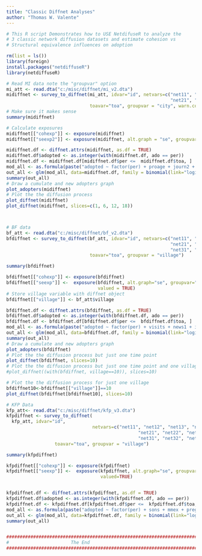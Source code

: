```yaml
---
title: "Classic Diffnet Analyses"
author: "Thomas W. Valente"
---
```


```r
# This R script Demonstrates how to USE NetdifuseR to analyze the 
# 3 classic network diffusion datasets and estimate cohesion vs
# Structural equivalence influences on adoption 

rm(list = ls())
library(foreign)
install.packages("netdiffuseR")
library(netdiffuseR)

# Read MI data note the "groupvar" option
mi_att <- read.dta("c:/misc/diffnet/mi_v2.dta")
midiffnet <- survey_to_diffnet(mi_att, idvar="id", netvars=c("net11", "net12", "net13",
                                                             "net21", "net22", "net23"),
                               toavar="toa", groupvar = "city", warn.coercion = FALSE)
# Make sure it makes sense
summary(midiffnet)

# Calculate exposures
midiffnet[["cohexp"]] <- exposure(midiffnet)
midiffnet[["seexp2"]] <- exposure(midiffnet, alt.graph = "se", groupvar = "city")

midiffnet.df <- diffnet.attrs(midiffnet, as.df = TRUE)                  # Convert to dataframe
midiffnet.df$adopted <- as.integer(with(midiffnet.df, ado == per))          # Set adoption variable
midiffnet.df <- midiffnet.df[midiffnet.df$per <=  midiffnet.df$toa, ]        # Keep pre-adoption time only
mod_all <- as.formula(paste("adopted ~ factor(per) + proage + journ2 + science + detail + cohexp + seexp2  "))
out_all <- glm(mod_all, data=midiffnet.df, family = binomial(link="logit"))
summary(out_all)
# Draw a cumulate and new adopters graph
plot_adopters(midiffnet)
# Plot the the diffusion process
plot_diffnet(midiffnet)
plot_diffnet(midiffnet, slices=c(1, 6, 12, 18))



# BF data
bf_att <- read.dta("c:/misc/diffnet/bf_v2.dta")
bfdiffnet <- survey_to_diffnet(bf_att, idvar="id", netvars=c("net11", "net12", "net13",
                                                             "net21", "net22", "net23",
                                                             "net31", "net32", "net33"),
                               toavar="toa", groupvar = "village")

summary(bfdiffnet)

bfdiffnet[["cohexp"]] <- exposure(bfdiffnet)
bfdiffnet[["seexp"]] <-  exposure(bfdiffnet, alt.graph="se", groupvar="village",
                                  valued = TRUE)
# Store village variable with diffnet object
bfdiffnet[["village"]] <- bf_att$village

bfdiffnet.df <- diffnet.attrs(bfdiffnet, as.df = TRUE)
bfdiffnet.df$adopted <- as.integer(with(bfdiffnet.df, ado == per))
bfdiffnet.df <- bfdiffnet.df[bfdiffnet.df$per <=  bfdiffnet.df$toa, ]
mod_all <- as.formula(paste("adopted ~ factor(per) + visits + news1 + immexp + cohexp + seexp  "))
out_all <- glm(mod_all, data=bfdiffnet.df, family = binomial(link="logit"))
summary(out_all)
# Draw a cumulate and new adopters graph
plot_adopters(bfdiffnet)
# Plot the the diffusion process but just one time point
plot_diffnet(bfdiffnet, slices=10)
# Plot the the diffusion process but just one time point and one village
#plot_diffnet((with(bfdiffnet, village==10)), slices=10)

# Plot the the diffusion process for just one village
bfdiffnet10<-bfdiffnet[["village"]]==10
plot_diffnet(bfdiffnet[bfdiffnet10], slices=10)

# KFP Data
kfp_att<- read.dta("c:/misc/diffnet/kfp_v3.dta")
kfpdiffnet <- survey_to_diffnet(
  kfp_att, idvar="id", 
                                netvars=c("net11", "net12", "net13", "net14", "net15",
                                                 "net21", "net22", "net23", "net24", "net25",
                                                 "net31", "net32", "net33", "net34", "net35"),
                  toavar="toa", groupvar = "village")

summary(kfpdiffnet)

kfpdiffnet[["cohexp"]] <- exposure(kfpdiffnet)
kfpdiffnet[["seexp"]] <-  exposure(kfpdiffnet, alt.graph="se", groupvar="village",
                                   valued=TRUE)


kfpdiffnet.df <- diffnet.attrs(kfpdiffnet, as.df = TRUE)
kfpdiffnet.df$adopted <- as.integer(with(kfpdiffnet.df, ado == per))
kfpdiffnet.df <- kfpdiffnet.df[kfpdiffnet.df$per <=  kfpdiffnet.df$toa, ]
mod_all <- as.formula(paste("adopted ~ factor(per) + sons + mmex + pregs + cohexp + seexp  "))
out_all <- glm(mod_all, data=kfpdiffnet.df, family = binomial(link="logit"))
summary(out_all)


########################################################################
#                       The End                                        #
########################################################################
```

